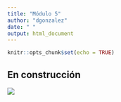 ```yaml
---
title: "Módulo 5"
author: "dgonzalez"
date: " "
output: html_document
---
```


```r
knitr::opts_chunk$set(echo = TRUE)
```

## En construcción

![](img/enconstruccion.gif)